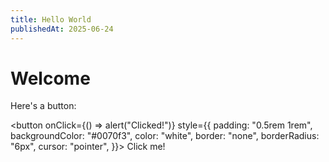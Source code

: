 ```yaml
---
title: Hello World
publishedAt: 2025-06-24
---
```


# Welcome

Here's a button:

<button
  onClick={() => alert("Clicked!")}
  style={{
    padding: "0.5rem 1rem",
    backgroundColor: "#0070f3",
    color: "white",
    border: "none",
    borderRadius: "6px",
    cursor: "pointer",
  }}>
  Click me!
</button>
